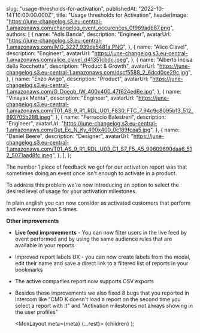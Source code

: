
  slug: "usage-thresholds-for-activation",
  publishedAt: "2022-10-14T10:00:00.000Z",
  title: "Usage thresholds for Activation",
  headerImage:
    "https://june-changelog.s3.eu-central-1.amazonaws.com/changelog_event_occurences_0f969adb87.png",
  authors: [
    {
      name: "Adis Banda",
      description: "Engineer",
      avatarUrl:
        "https://june-changelog.s3.eu-central-1.amazonaws.com/IMG_3227_939da5481a.PNG",
    },
    {
      name: "Alice Clavel",
      description: "Engineer",
      avatarUrl:
        "https://june-changelog.s3.eu-central-1.amazonaws.com/alice_clavel_d41351cbdc.jpeg",
    },
    {
      name: "Alberto Incisa della Rocchetta",
      description: "Product & Growth",
      avatarUrl:
        "https://june-changelog.s3.eu-central-1.amazonaws.com/dscf5588_2_6dcd0ce29c.jpg",
    },
    {
      name: "Enzo Avigo",
      description: "Product",
      avatarUrl:
        "https://june-changelog.s3.eu-central-1.amazonaws.com/O_Doeqb_IW_400x400_47f624ed6e.jpg",
    },
    {
      name: "Vinayak Mehta",
      description: "Engineer",
      avatarUrl:
        "https://june-changelog.s3.eu-central-1.amazonaws.com/T01_AS_9_R1_RDL_U01_F830_FTC_7_94c9c8095b13_512_893705b288.jpeg",
    },
    {
      name: "Ferruccio Balestreri",
      description: "Engineer",
      avatarUrl:
        "https://june-changelog.s3.eu-central-1.amazonaws.com/Gut_Ec_N_Ky_400x400_0c189fcaa5.jpg",
    },
    {
      name: "Daniel Beere",
      description: "Designer",
      avatarUrl:
        "https://june-changelog.s3.eu-central-1.amazonaws.com/T01_AS_9_R1_RDL_U03_C1_S7_F5_A5_90609690daa6_512_5071aad8fc.jpeg",
    },
  ],
};

The number 1 piece of feedback we got for our activation report was that sometimes doing an event once isn't enough to activate in a product.

To address this problem we're now introducing an option to select the desired level of usage for your activation milestones.

In plain english you can now consider as activated customers that perform and event more than 5 times.

**Other improvements**

- **Live feed improvements** - You can now filter users in the live feed by event performed and by using the same audience rules that are available in your reports
- Improved report labels UX - you can now create labels from the modal, edit their name and save a direct link to a filtered list of reports in your bookmarks
- The active companies report now supports CSV exports
- Besides these improvements we also fixed 8 bugs that you reported in Intercom like "CMD K doesn't load a report on the second time you select a report with it" and "Activation milestones not always showing in the user profiles"

  <MdxLayout meta={meta} {...rest}>
    {children}
  </MdxLayout>
);
